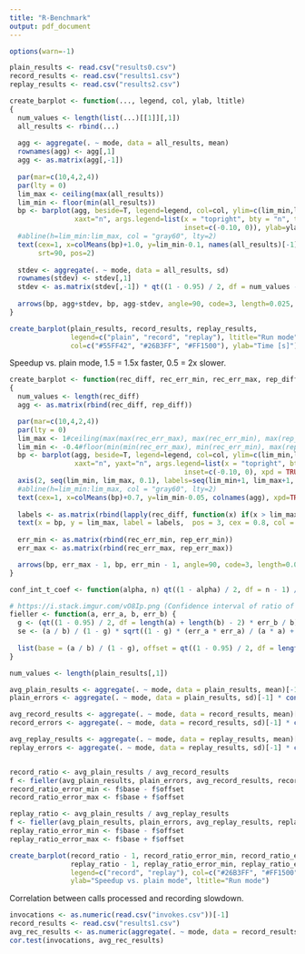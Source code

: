 ```yaml
---
title: "R-Benchmark"
output: pdf_document
---
```


```r
options(warn=-1)

plain_results <- read.csv("results0.csv")
record_results <- read.csv("results1.csv")
replay_results <- read.csv("results2.csv")

create_barplot <- function(..., legend, col, ylab, ltitle)
{
  num_values <- length(list(...)[[1]][,1])
  all_results <- rbind(...)
  
  agg <- aggregate(. ~ mode, data = all_results, mean)
  rownames(agg) <- agg[,1]
  agg <- as.matrix(agg[,-1])
  
  par(mar=c(10,4,2,4))
  par(lty = 0)
  lim_max <- ceiling(max(all_results))
  lim_min <- floor(min(all_results))
  bp <- barplot(agg, beside=T, legend=legend, col=col, ylim=c(lim_min,lim_max),
                xaxt="n", args.legend=list(x = "topright", bty = "n", title=ltitle,
                                           inset=c(-0.10, 0)), ylab=ylab)
  #abline(h=lim_min:lim_max, col = "gray60", lty=2)
  text(cex=1, x=colMeans(bp)+1.0, y=lim_min-0.1, names(all_results)[-1], xpd=TRUE,
       srt=90, pos=2)
  
  stdev <- aggregate(. ~ mode, data = all_results, sd)
  rownames(stdev) <- stdev[,1]
  stdev <- as.matrix(stdev[,-1]) * qt((1 - 0.95) / 2, df = num_values - 1) / sqrt(num_values)
  
  arrows(bp, agg+stdev, bp, agg-stdev, angle=90, code=3, length=0.025, lty=1)
}

create_barplot(plain_results, record_results, replay_results,
               legend=c("plain", "record", "replay"), ltitle="Run mode",
               col=c("#55FF42", "#26B3FF", "#FF1500"), ylab="Time [s]")
```

Speedup vs. plain mode, 1.5 = 1.5x faster, 0.5 = 2x slower.
```r
create_barplot <- function(rec_diff, rec_err_min, rec_err_max, rep_diff, rep_err_min, rep_err_max, legend, col, ylab, ltitle)
{
  num_values <- length(rec_diff)
  agg <- as.matrix(rbind(rec_diff, rep_diff))

  par(mar=c(10,4,2,4))
  par(lty = 0)
  lim_max <- 1#ceiling(max(max(rec_err_max), max(rec_err_min), max(rep_err_max), max(rep_err_min)) * 10) / 10 - 1
  lim_min <- -0.4#floor(min(min(rec_err_max), min(rec_err_min), max(rep_err_max), max(rep_err_min)) * 10) / 10 - 1
  bp <- barplot(agg, beside=T, legend=legend, col=col, ylim=c(lim_min,lim_max),
                xaxt="n", yaxt="n", args.legend=list(x = "topright", bty = "n", title=ltitle,
                                           inset=c(-0.10, 0), xpd = TRUE), ylab=ylab, xpd = FALSE)
  axis(2, seq(lim_min, lim_max, 0.1), labels=seq(lim_min+1, lim_max+1, 0.1))
  #abline(h=lim_min:lim_max, col = "gray60", lty=2)
  text(cex=1, x=colMeans(bp)+0.7, y=lim_min-0.05, colnames(agg), xpd=TRUE,srt=90, pos=2)
  
  labels <- as.matrix(rbind(lapply(rec_diff, function(x) if(x > lim_max) ceiling((x+1)*10)/10 else ""), lapply(rep_diff, function(x) if(x > lim_max) ceiling((x+1)*10)/10 else "")))
  text(x = bp, y = lim_max, label = labels,  pos = 3, cex = 0.8, col = "black", xpd = TRUE)
  
  err_min <- as.matrix(rbind(rec_err_min, rep_err_min))
  err_max <- as.matrix(rbind(rec_err_max, rep_err_max))

  arrows(bp, err_max - 1, bp, err_min - 1, angle=90, code=3, length=0.025, lty=1)
}

conf_int_t_coef <- function(alpha, n) qt((1 - alpha) / 2, df = n - 1) / sqrt(n)

# https://i.stack.imgur.com/vO8Ip.png (Confidence interval of ratio of two means - Fieller's theorem)
fieller <- function(a, err_a, b, err_b) {
  g <- (qt((1 - 0.95) / 2, df = length(a) + length(b) - 2) * err_b / b)^2
  se <- (a / b) / (1 - g) * sqrt((1 - g) * (err_a * err_a) / (a * a) + (err_b * err_b) / (b * b))
  
  list(base = (a / b) / (1 - g), offset = qt((1 - 0.95) / 2, df = length(a) + length(b) - 2) * se)
}

num_values <- length(plain_results[,1])

avg_plain_results <- aggregate(. ~ mode, data = plain_results, mean)[-1]
plain_errors <- aggregate(. ~ mode, data = plain_results, sd)[-1] * conf_int_t_coef(0.95, num_values)

avg_record_results <- aggregate(. ~ mode, data = record_results, mean)[-1]
record_errors <- aggregate(. ~ mode, data = record_results, sd)[-1] * conf_int_t_coef(0.95, num_values)

avg_replay_results <- aggregate(. ~ mode, data = replay_results, mean)[-1]
replay_errors <- aggregate(. ~ mode, data = replay_results, sd)[-1] * conf_int_t_coef(0.95, num_values)


record_ratio <- avg_plain_results / avg_record_results
f <- fieller(avg_plain_results, plain_errors, avg_record_results, record_errors)
record_ratio_error_min <- f$base - f$offset
record_ratio_error_max <- f$base + f$offset

replay_ratio <- avg_plain_results / avg_replay_results
f <- fieller(avg_plain_results, plain_errors, avg_replay_results, replay_errors)
replay_ratio_error_min <- f$base - f$offset
replay_ratio_error_max <- f$base + f$offset

create_barplot(record_ratio - 1, record_ratio_error_min, record_ratio_error_max,
               replay_ratio - 1, replay_ratio_error_min, replay_ratio_error_max,
               legend=c("record", "replay"), col=c("#26B3FF", "#FF1500"),
               ylab="Speedup vs. plain mode", ltitle="Run mode")
```

Correlation between calls processed and recording slowdown.
```r
invocations <- as.numeric(read.csv("invokes.csv"))[-1]
record_results <- read.csv("results1.csv")
avg_rec_results <- as.numeric(aggregate(. ~ mode, data = record_results, mean))[-1]
cor.test(invocations, avg_rec_results)
```